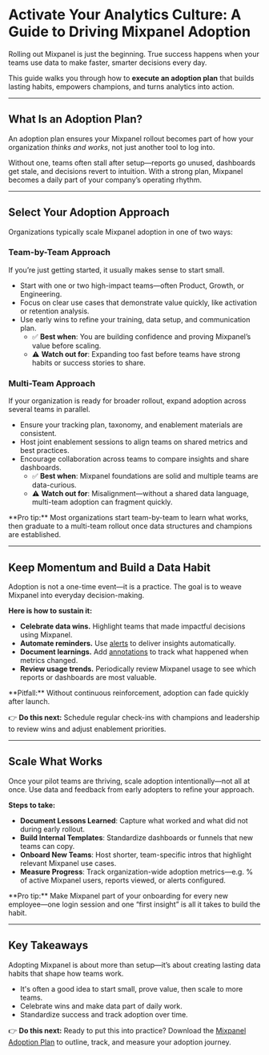 
# Activate Your Analytics Culture: A Guide to Driving Mixpanel Adoption

Rolling out Mixpanel is just the beginning. True success happens when your teams use data to make faster, smarter decisions every day.

This guide walks you through how to **execute an adoption plan** that builds lasting habits, empowers champions, and turns analytics into action.

---

## What Is an Adoption Plan?

An adoption plan ensures your Mixpanel rollout becomes part of how your organization *thinks and works*, not just another tool to log into.

Without one, teams often stall after setup—reports go unused, dashboards get stale, and decisions revert to intuition. With a strong plan, Mixpanel becomes a daily part of your company’s operating rhythm.

---

## Select Your Adoption Approach

Organizations typically scale Mixpanel adoption in one of two ways:

### Team-by-Team Approach

If you’re just getting started, it usually makes sense to start small.

- Start with one or two high-impact teams—often Product, Growth, or Engineering.
- Focus on clear use cases that demonstrate value quickly, like activation or retention analysis.
- Use early wins to refine your training, data setup, and communication plan.
    - ✅ **Best when**: You are building confidence and proving Mixpanel’s value before scaling.
    - ⚠️ **Watch out for**: Expanding too fast before teams have strong habits or success stories to share.

### Multi-Team Approach

If your organization is ready for broader rollout, expand adoption across several teams in parallel.

- Ensure your tracking plan, taxonomy, and enablement materials are consistent.
- Host joint enablement sessions to align teams on shared metrics and best practices.
- Encourage collaboration across teams to compare insights and share dashboards.
    - ✅ **Best when**: Mixpanel foundations are solid and multiple teams are data-curious.
    - ⚠️ **Watch out for**: Misalignment—without a shared data language, multi-team adoption can fragment quickly.

<Callout type="info">
    **Pro tip:** Most organizations start team-by-team to learn what works, then graduate to a multi-team rollout once data structures and champions are established.
</Callout>

---

## Keep Momentum and Build a Data Habit

Adoption is not a one-time event—it is a practice. The goal is to weave Mixpanel into everyday decision-making.

**Here is how to sustain it:**

- **Celebrate data wins.** Highlight teams that made impactful decisions using Mixpanel.
- **Automate reminders.** Use [alerts](/docs/features/alerts) to deliver insights automatically.
- **Document learnings.** Add [annotations](/docs/features/annotations) to track what happened when metrics changed.
- **Review usage trends.** Periodically review Mixpanel usage to see which reports or dashboards are most valuable.

<Callout type="warning">
    **Pitfall:** Without continuous reinforcement, adoption can fade quickly after launch.
</Callout>

👉 **Do this next:** Schedule regular check-ins with champions and leadership to review wins and adjust enablement priorities.

---

## Scale What Works

Once your pilot teams are thriving, scale adoption intentionally—not all at once. Use data and feedback from early adopters to refine your approach.

**Steps to take:**

- **Document Lessons Learned**: Capture what worked and what did not during early rollout.
- **Build Internal Templates**: Standardize dashboards or funnels that new teams can copy.
- **Onboard New Teams**: Host shorter, team-specific intros that highlight relevant Mixpanel use cases.
- **Measure Progress**: Track organization-wide adoption metrics—e.g. % of active Mixpanel users, reports viewed, or alerts configured.

<Callout type="info">
    **Pro tip:** Make Mixpanel part of your onboarding for every new employee—one login session and one “first insight” is all it takes to build the habit.
</Callout>

---

## Key Takeaways

Adopting Mixpanel is about more than setup—it’s about creating lasting data habits that shape how teams work.

- It's often a good idea to start small, prove value, then scale to more teams.
- Celebrate wins and make data part of daily work.
- Standardize success and track adoption over time.

👉 **Do this next:** Ready to put this into practice? Download the [Mixpanel Adoption Plan](https://docs.google.com/spreadsheets/d/12FJDLLTpOgw-5B4_EoA9coUkp6eM1kKAwr2mAgiNrds/edit?gid=1651252994#gid=1651252994) to outline, track, and measure your adoption journey.
